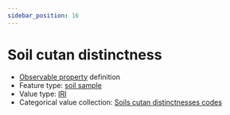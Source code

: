 ```yaml
---
sidebar_position: 16
---
```



# Soil cutan distinctness

- [Observable property](/viewers/dawe-vocabs?uri=https://linked.data.gov.au/def/test/dawe-cv/7cd4d597-be78-4c0e-b2b2-7a1206870974) definition
- Feature type: [soil sample](http://linked.data.gov.au/def/tern-cv/06461021-a6c2-4175-9651-23653c2b9116)
- Value type: [IRI](https://w3id.org/tern/ontologies/tern/IRI)
- Categorical value collection: [Soils cutan distinctnesses codes](/viewers/dawe-vocabs?uri=https://linked.data.gov.au/def/test/dawe-cv/e9ea1cd7-4e33-4086-b0ce-cd2f00c2b8ad)

<Example protocolModule="soil-pit-characterization" observableProperty="https://linked.data.gov.au/def/test/dawe-cv/7cd4d597-be78-4c0e-b2b2-7a1206870974" />
